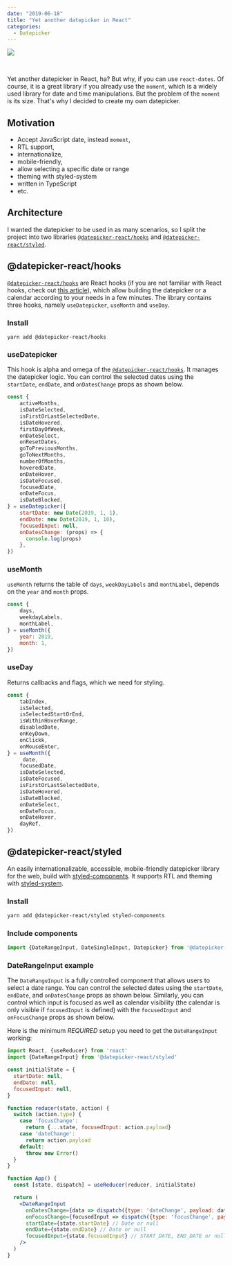 ```yaml
---
date: "2019-06-18"
title: "Yet another datepicker in React"
categories:
  - Datepicker
---
```


![](https://github.com/tresko/react-datepicker/raw/master/docs/datepicker.gif)

<br />

Yet another datepicker in React, ha? But why, if you can use `react-dates`. Of course, it is a great library if you already use the `moment`, which is a widely used library for date and time manipulations. But the problem of the `moment` is its size. That's why I decided to create my own datepicker. 

## Motivation
 - Accept JavaScript date, instead `moment`,
 - RTL support,
 - internationalize,
 - mobile-friendly,
 - allow selecting a specific date or range
 - theming with styled-system
 - written in TypeScript
 - etc.

## Architecture

I wanted the datepicker to be used in as many scenarios, so I split the project into two libraries [`@datepicker-react/hooks`](https://github.com/tresko/react-datepicker/tree/master/packages/hooks) and [`@datepicker-react/styled`](https://github.com/tresko/react-datepicker).

## @datepicker-react/hooks

[`@datepicker-react/hooks`](https://github.com/tresko/react-datepicker/tree/master/packages/hooks) are React hooks (if you are not familiar with React hooks, check out [this article](https://reactjs.org/docs/hooks-intro.html)), which allow building the datepicker or a calendar according to your needs in a few minutes. The library contains three hooks, namely `useDatepicker`, `useMonth` and `useDay`.

### Install

```
yarn add @datepicker-react/hooks
```

### useDatepicker

This hook is alpha and omega of the [`@datepicker-react/hooks`](https://github.com/tresko/react-datepicker/tree/master/packages/hooks). It manages the datepicker logic. You can control the selected dates using the `startDate`, `endDate`, and `onDatesChange` props as shown below. 

```js
const {
    activeMonths,
    isDateSelected,
    isFirstOrLastSelectedDate,
    isDateHovered,
    firstDayOfWeek,
    onDateSelect,
    onResetDates,
    goToPreviousMonths,
    goToNextMonths,
    numberOfMonths,
    hoveredDate,
    onDateHover,
    isDateFocused,
    focusedDate,
    onDateFocus,
    isDateBlocked,
} = useDatepicker({
    startDate: new Date(2019, 1, 1),
    endDate: new Date(2019, 1, 10),
    focusedInput: null,
    onDatesChange: (props) => {
      console.log(props)
    },
})
```

### useMonth

`useMonth` returns the table of `days`, `weekDayLabels` and `monthLabel`, depends on the `year` and `month` props.

```js
const {
    days,
    weekdayLabels,
    monthLabel,
} = useMonth({
    year: 2019,
    month: 1,
})
```

### useDay

Returns callbacks and flags, which we need for styling.

```js
const {
    tabIndex,
    isSelected,
    isSelectedStartOrEnd,
    isWithinHoverRange,
    disabledDate,
    onKeyDown,
    onClickk,
    onMouseEnter,
} = useMonth({
     date,
    focusedDate,
    isDateSelected,
    isDateFocused,
    isFirstOrLastSelectedDate,
    isDateHovered,
    isDateBlocked,
    onDateSelect,
    onDateFocus,
    onDateHover,
    dayRef,
})
```

## @datepicker-react/styled

An easily internationalizable, accessible, mobile-friendly datepicker library for the web, build with [styled-components](https://www.styled-components.com/). It supports RTL and theming with [styled-system](https://github.com/styled-system/styled-system).

### Install

```sh
yarn add @datepicker-react/styled styled-components
```

### Include components

```js
import {DateRangeInput, DateSingleInput, Datepicker} from '@datepicker-react/styled'
```

### DateRangeInput example

The `DateRangeInput` is a fully controlled component that allows users to select a date range. You
can control the selected dates using the `startDate`, `endDate`, and `onDatesChange` props as shown
below. Similarly, you can control which input is focused as well as calendar visibility (the
calendar is only visible if `focusedInput` is defined) with the `focusedInput` and `onFocusChange`
props as shown below.

Here is the minimum _REQUIRED_ setup you need to get the `DateRangeInput` working:

```jsx
import React, {useReducer} from 'react'
import {DateRangeInput} from '@datepicker-react/styled'

const initialState = {
  startDate: null,
  endDate: null,
  focusedInput: null,
}

function reducer(state, action) {
  switch (action.type) {
    case 'focusChange':
      return {...state, focusedInput: action.payload}
    case 'dateChange':
      return action.payload
    default:
      throw new Error()
  }
}

function App() {
  const [state, dispatch] = useReducer(reducer, initialState)

  return (
    <DateRangeInput
      onDatesChange={data => dispatch({type: 'dateChange', payload: data})}
      onFocusChange={focusedInput => dispatch({type: 'focusChange', payload: focusedInput})}
      startDate={state.startDate} // Date or null
      endDate={state.endDate} // Date or null
      focusedInput={state.focusedInput} // START_DATE, END_DATE or null
    />
  )
}
```

